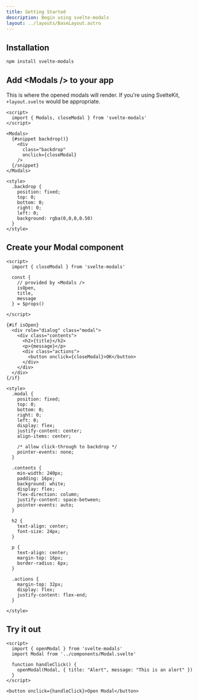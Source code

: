 ```yaml
---
title: Getting Started
description: Begin using svelte-modals
layout: ../layouts/BaseLayout.astro
---
```


## Installation

```bash
npm install svelte-modals
```

## Add \<Modals /> to your app

This is where the opened modals will render. If you're using SvelteKit, `+layout.svelte` would be appropriate.

```svelte title="App.svelte"
<script>
  import { Modals, closeModal } from 'svelte-modals'
</script>

<Modals>
  {#snippet backdrop()}
    <div
      class="backdrop"
      onclick={closeModal}
    />
  {/snippet}
</Modals>

<style>
  .backdrop {
    position: fixed;
    top: 0;
    bottom: 0;
    right: 0;
    left: 0;
    background: rgba(0,0,0,0.50)
  }
</style>
```

## Create your Modal component

```svelte title="Modal.svelte"
<script>
  import { closeModal } from 'svelte-modals'

  const {
    // provided by <Modals />
    isOpen,
    title,
    message
  } = $props()

</script>

{#if isOpen}
  <div role="dialog" class="modal">
    <div class="contents">
      <h2>{title}</h2>
      <p>{message}</p>
      <div class="actions">
        <button onclick={closeModal}>OK</button>
      </div>
    </div>
  </div>
{/if}

<style>
  .modal {
    position: fixed;
    top: 0;
    bottom: 0;
    right: 0;
    left: 0;
    display: flex;
    justify-content: center;
    align-items: center;

    /* allow click-through to backdrop */
    pointer-events: none;
  }

  .contents {
    min-width: 240px;
    padding: 16px;
    background: white;
    display: flex;
    flex-direction: column;
    justify-content: space-between;
    pointer-events: auto;
  }

  h2 {
    text-align: center;
    font-size: 24px;
  }

  p {
    text-align: center;
    margin-top: 16px;
    border-radius: 6px;
  }

  .actions {
    margin-top: 32px;
    display: flex;
    justify-content: flex-end;
  }

</style>
```

## Try it out

```svelte live 
<script>
  import { openModal } from 'svelte-modals'  
  import Modal from '../components/Modal.svelte'

  function handleClick() {     
    openModal(Modal, { title: "Alert", message: "This is an alert" })
  }
</script>

<button onclick={handleClick}>Open Modal</button>
```